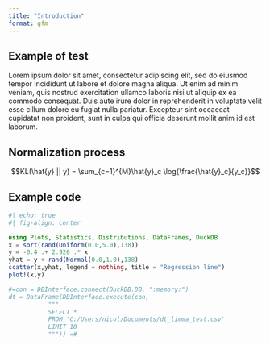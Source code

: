 ```yaml
---
title: "Introduction"
format: gfm
---
```


## Example of test

Lorem ipsum dolor sit amet, consectetur adipiscing elit, sed do eiusmod tempor incididunt ut labore et dolore magna aliqua. Ut enim ad minim veniam, quis nostrud exercitation ullamco laboris nisi ut aliquip ex ea commodo consequat. Duis aute irure dolor in reprehenderit in voluptate velit esse cillum dolore eu fugiat nulla pariatur. Excepteur sint occaecat cupidatat non proident, sunt in culpa qui officia deserunt mollit anim id est laborum.

## Normalization process

$$KL(\hat{y} || y) = \sum_{c=1}^{M}\hat{y}_c \log{\frac{\hat{y}_c}{y_c}}$$

## Example code

```julia
#| echo: true
#| fig-align: center

using Plots, Statistics, Distributions, DataFrames, DuckDB
x = sort(rand(Uniform(0.0,5.0),138))
y = -0.4 .+ 2.926 .* x 
yhat = y + rand(Normal(0.0,1.0),138)
scatter(x,yhat, legend = nothing, title = "Regression line")
plot!(x,y)

#=con = DBInterface.connect(DuckDB.DB, ":memory:")
dt = DataFrame(DBInterface.execute(con,
           """
           SELECT *
           FROM 'C:/Users/nicol/Documents/dt_limma_test.csv'
           LIMIT 10
           """)) =#

```


